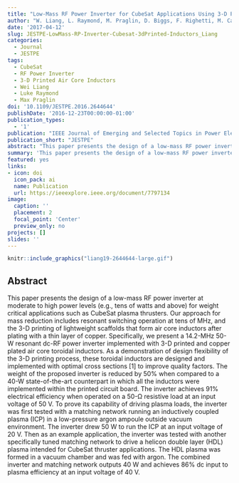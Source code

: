 ```yaml
---
title: "Low-Mass RF Power Inverter for CubeSat Applications Using 3-D Printed Inductors"
author: "W. Liang, L. Raymond, M. Praglin, D. Biggs, F. Righetti, M. Capelli, B. Holman, J. Rivas Davila"
date: '2017-04-12'
slug: JESTPE-LowMass-RP-Inverter-Cubesat-3dPrinted-Inductors_Liang
categories:
  - Journal
  - JESTPE
tags: 
  - CubeSat
  - RF Power Inverter
  - 3-D Printed Air Core Inductors
  - Wei Liang
  - Luke Raymond
  - Max Praglin
doi: '10.1109/JESTPE.2016.2644644'
publishDate: '2016-12-23T00:00:00-01:00'
publication_types:
  - '1'
publication: "IEEE Journal of Emerging and Selected Topics in Power Electronics"
publication_short: "JESTPE"
abstract: "This paper presents the design of a low-mass RF power inverter at moderate to high power levels (e.g., tens of watts and above) for weight critical applications such as CubeSat plasma thrusters. Our approach for mass reduction includes resonant switching operation at tens of MHz, and the 3-D printing of lightweight scaffolds that form air core inductors after plating with a thin layer of copper. Specifically, we present a 14.2-MHz 50-W resonant dc-RF power inverter implemented with 3-D printed and copper plated air core toroidal inductors. As a demonstration of design flexibility of the 3-D printing process, these toroidal inductors are designed and implemented with optimal cross sections [1] to improve quality factors. The weight of the proposed inverter is reduced by 50% when compared to a 40-W state-of-the-art counterpart in which all the inductors were implemented within the printed circuit board. The inverter achieves 91% electrical efficiency when operated on a 50-Ω resistive load at an input voltage of 50 V. To prove its capability of driving plasma loads, the inverter was first tested with a matching network running an inductively coupled plasma (ICP) in a low-pressure argon ampoule outside vacuum environment. The inverter drew 50 W to run the ICP at an input voltage of 20 V. Then as an example application, the inverter was tested with another specifically tuned matching network to drive a helicon double layer (HDL) plasma intended for CubeSat thruster applications. The HDL plasma was formed in a vacuum chamber and was fed with argon. The combined inverter and matching network outputs 40 W and achieves 86% dc input to plasma efficiency at an input voltage of 40 V."
summary: 'This paper presents the design of a low-mass RF power inverter at moderate to high power levels (e.g., tens of watts and above) for weight critical applications such as CubeSat plasma thrusters. Our approach for mass reduction includes resonant switching operation at tens of MHz, and the 3-D printing of lightweight scaffolds that form air core inductors after plating with a thin layer of copper. Specifically, we present a 14.2-MHz 50-W resonant dc-RF power inverter implemented with 3-D printed and copper plated air core toroidal inductors.'
featured: yes
links:
- icon: doi
  icon_pack: ai
  name: Publication
  url: https://ieeexplore.ieee.org/document/7797134
image:
  caption: ''
  placement: 2
  focal_point: 'Center'
  preview_only: no
projects: []
slides: ''
---
```



```r
knitr::include_graphics("liang19-2644644-large.gif")
```

## Abstract 

This paper presents the design of a low-mass RF power inverter at moderate to high power levels (e.g., tens of watts and above) for weight critical applications such as CubeSat plasma thrusters. Our approach for mass reduction includes resonant switching operation at tens of MHz, and the 3-D printing of lightweight scaffolds that form air core inductors after plating with a thin layer of copper. Specifically, we present a 14.2-MHz 50-W resonant dc-RF power inverter implemented with 3-D printed and copper plated air core toroidal inductors. As a demonstration of design flexibility of the 3-D printing process, these toroidal inductors are designed and implemented with optimal cross sections [1] to improve quality factors. The weight of the proposed inverter is reduced by 50% when compared to a 40-W state-of-the-art counterpart in which all the inductors were implemented within the printed circuit board. The inverter achieves 91% electrical efficiency when operated on a 50-Ω resistive load at an input voltage of 50 V. To prove its capability of driving plasma loads, the inverter was first tested with a matching network running an inductively coupled plasma (ICP) in a low-pressure argon ampoule outside vacuum environment. The inverter drew 50 W to run the ICP at an input voltage of 20 V. Then as an example application, the inverter was tested with another specifically tuned matching network to drive a helicon double layer (HDL) plasma intended for CubeSat thruster applications. The HDL plasma was formed in a vacuum chamber and was fed with argon. The combined inverter and matching network outputs 40 W and achieves 86% dc input to plasma efficiency at an input voltage of 40 V.